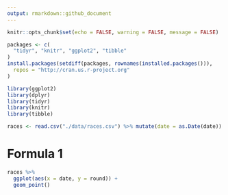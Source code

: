 ```yaml
---
output: rmarkdown::github_document
---
```


```r
knitr::opts_chunk$set(echo = FALSE, warning = FALSE, message = FALSE)

packages <- c(
  "tidyr", "knitr", "ggplot2", "tibble"
)
install.packages(setdiff(packages, rownames(installed.packages())),
  repos = "http://cran.us.r-project.org"
)

library(ggplot2)
library(dplyr)
library(tidyr)
library(knitr)
library(tibble)
```

```r

races <- read.csv("./data/races.csv") %>% mutate(date = as.Date(date))
```

# Formula 1

```r
races %>%
  ggplot(aes(x = date, y = round)) +
  geom_point()
```
